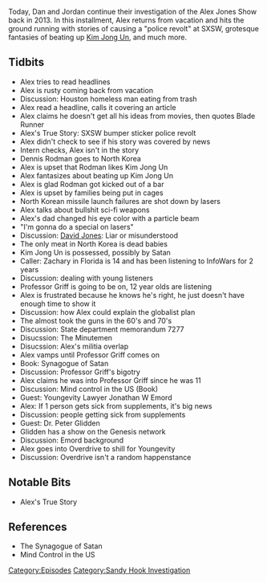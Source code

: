 {{DEFAULTSORT:
    #_EPISODE_0328:March 11-12, 2013
}}{{Episode
    | title             = March 11-12, 2013
    | caption           = Listen to this episode on [https://knowledgefight.libsyn.com/knowledge-fight-march-11-12-2013 Libsyn] [https://open.spotify.com/episode/469lJ75EJ1frRDxIgz481L Spotify], Read the [[Transcript/328: March 11-12, 2013|Unofficial Transcript]]
    | episodeNumber     = 328
    | length            = 01:40:52
    | airDate           = August 5, 2019
    | coverageStartDate = March 11, 2013
    | coverageEndDate   = March 12, 2013
    | episodeType       = [[:Category:Sandy Hook Investigation|Sandy Hook Investigation]]
    | appearance        = [[Dennis Rodman]], [[Kim Jong Un]], [[David Jones]], [[Professor Griff]], [[Jonathan W Emord]], [[Dr Peter Glidden]]
    | previousEpisode   = [[327: July 31, 2019]]
    | nextEpisode       = [[329: August 4-5, 2019]]
}}

{{Stub}}

Today, Dan and Jordan continue their investigation of the Alex Jones Show back in 2013. In this installment, Alex returns from vacation and hits the ground running with stories of causing a "police revolt" at SXSW, grotesque fantasies of beating up [[Kim Jong Un]], and much more.

==Tidbits==

*Alex tries to read headlines
*Alex is rusty coming back from vacation
*Discussion: Houston homeless man eating from trash
*Alex read a headline, calls it covering an article
*Alex claims he doesn't get all his ideas from movies, then quotes Blade Runner
*Alex's True Story: SXSW bumper sticker police revolt
*Alex didn't check to see if his story was covered by news
*Intern checks, Alex isn't in the story
*Dennis Rodman goes to North Korea
*Alex is upset that Rodman likes Kim Jong Un
*Alex fantasizes about beating up Kim Jong Un
*Alex is glad Rodman got kicked out of a bar
*Alex is upset by families being put in cages
*North Korean missile launch failures are shot down by lasers
*Alex talks about bullshit sci-fi weapons
*Alex's dad changed his eye color with a particle beam
*"I'm gonna do a special on lasers"
*Discussion: [[David Jones]]: Liar or misunderstood
*The only meat in North Korea is dead babies
*Kim Jong Un is possessed, possibly by Satan
*Caller: Zachary in Florida is 14 and has been listening to InfoWars for 2 years
*Discussion: dealing with young listeners
*Professor Griff is going to be on, 12 year olds are listening
*Alex is frustrated because he knows he's right, he just doesn't have enough time to show it
*Discussion: how Alex could explain the globalist plan
*The almost took the guns in the 60's and 70's
*Discussion: State department memorandum 7277
*Disucssion: The Minutemen
*Disucssion: Alex's militia overlap
*Alex vamps until Professor Griff comes on
*Book: Synagogue of Satan
*Discussion: Professor Griff's bigotry
*Alex claims he was into Professor Griff since he was 11
*Discussion: Mind control in the US (Book)
*Guest: Youngevity Lawyer Jonathan W Emord
*Alex: If 1 person gets sick from supplements, it's big news
*Discussion: people getting sick from supplements
*Guest: Dr. Peter Glidden
*Glidden has a show on the Genesis network
*Discussion: Emord background
*Alex goes into Overdrive to shill for Youngevity
*Discussion: Overdrive isn't a random happenstance

==Notable Bits==

*Alex's True Story

==References==

*The Synagogue of Satan
*Mind Control in the US

[[Category:Episodes]]
[[Category:Sandy Hook Investigation]]
